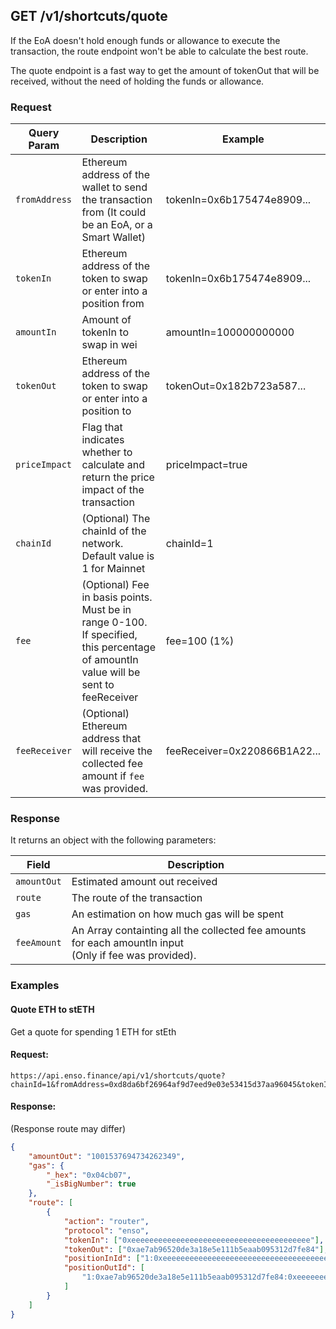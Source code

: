 ## GET /v1/shortcuts/quote

If the EoA doesn't hold enough funds or allowance to execute the transaction, the route endpoint won't be able to calculate the best route.

The quote endpoint is a fast way to get the amount of tokenOut that will be received, without the need of holding the funds or allowance.

### Request

| Query Param   | Description                                                                                                                         | Example                      |
| ------------- | ----------------------------------------------------------------------------------------------------------------------------------- | ---------------------------- |
| `fromAddress` | Ethereum address of the wallet to send the transaction from (It could be an EoA, or a Smart Wallet)                                 | tokenIn=0x6b175474e8909...   |
| `tokenIn`     | Ethereum address of the token to swap or enter into a position from                                                                 | tokenIn=0x6b175474e8909...   |
| `amountIn`    | Amount of tokenIn to swap in wei                                                                                                    | amountIn=100000000000        |
| `tokenOut`    | Ethereum address of the token to swap or enter into a position to                                                                   | tokenOut=0x182b723a587...    |
| `priceImpact` | Flag that indicates whether to calculate and return the price impact of the transaction                                             | priceImpact=true             |
| `chainId`     | (Optional) The chainId of the network. Default value is 1 for Mainnet                                                               | chainId=1                    |
| `fee`         | (Optional) Fee in basis points. Must be in range 0-100. If specified, this percentage of amountIn value will be sent to feeReceiver | fee=100 (1%)                 |
| `feeReceiver` | (Optional) Ethereum address that will receive the collected fee amount if `fee` was provided.                                       | feeReceiver=0x220866B1A22... |

### Response

It returns an object with the following parameters:

| Field       | Description                                                                                                 |
| ----------- | ----------------------------------------------------------------------------------------------------------- |
| `amountOut` | Estimated amount out received                                                                               |
| `route`     | The route of the transaction                                                                                |
| `gas`       | An estimation on how much gas will be spent                                                                 |
| `feeAmount` | An Array containting all the collected fee amounts for each amountIn input <br/>(Only if fee was provided). |

### Examples

#### Quote ETH to stETH

Get a quote for spending 1 ETH for stEth

#### Request:

```url
https://api.enso.finance/api/v1/shortcuts/quote?chainId=1&fromAddress=0xd8da6bf26964af9d7eed9e03e53415d37aa96045&tokenIn=0xeeeeeeeeeeeeeeeeeeeeeeeeeeeeeeeeeeeeeeee&tokenOut=0xae7ab96520de3a18e5e111b5eaab095312d7fe84&amountIn=1000000000000000000
```

#### Response:

(Response route may differ)

```json
{
	"amountOut": "1001537694734262349",
	"gas": {
		"_hex": "0x04cb07",
		"_isBigNumber": true
	},
	"route": [
		{
			"action": "router",
			"protocol": "enso",
			"tokenIn": ["0xeeeeeeeeeeeeeeeeeeeeeeeeeeeeeeeeeeeeeeee"],
			"tokenOut": ["0xae7ab96520de3a18e5e111b5eaab095312d7fe84"],
			"positionInId": ["1:0xeeeeeeeeeeeeeeeeeeeeeeeeeeeeeeeeeeeeeeee"],
			"positionOutId": [
				"1:0xae7ab96520de3a18e5e111b5eaab095312d7fe84:0xeeeeeeeeeeeeeeeeeeeeeeeeeeeeeeeeeeeeeeee"
			]
		}
	]
}
```
